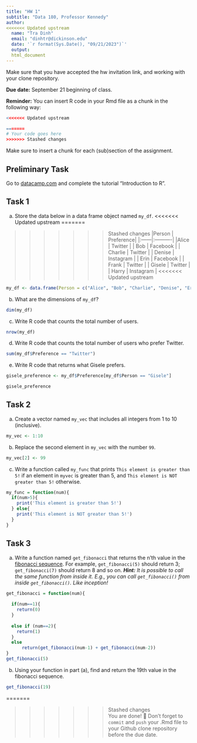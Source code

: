 ```yaml
---
title: "HW 1"
subtitle: "Data 180, Professor Kennedy"
author: 
<<<<<<< Updated upstream
  name: "Tra Dinh"
  email: "dinhtr@dickinson.edu"
  date: '`r format(Sys.Date(), "09/21/2023")`'
  output: 
  html_document
---
```

Make sure that you have accepted the hw invitation link, and working with your clone repository.

**Due date:** September 21 beginning of class.

**Reminder:** You can insert R code in your Rmd file as a chunk in the following way:
```r
<<<<<<< Updated upstream

=======
# Your code goes here
>>>>>>> Stashed changes
```
Make sure to insert a chunk for each (sub)section of the assignment.

## Preliminary Task
Go to [datacamp.com](https://datacamp.com) and complete the tutorial "Introduction to R".


## Task 1
a) Store the data below in a data frame object named `my_df`.
<<<<<<< Updated upstream
=======


>>>>>>> Stashed changes
|Person | Preference|
|:------|:----------|
|Alice | Twitter |
| Bob | Facebook |
| Charlie | Twitter |
| Denise | Instagram |
| Erin | Facebook |
| Frank | Twitter |
| Gisele | Twitter |
| Harry | Instagram |
<<<<<<< Updated upstream
```r
my_df <- data.frame(Person = c("Alice", "Bob", "Charlie", "Denise", "Erin", "Frank", "Gisele", "Harry"), Preference = c("Twitter", "Facebook", "Twitter", "Instagram", "Facebook", "Twitter", "Twitter", "Instagram"))
```
b) What are the dimensions of `my_df`?
```r
dim(my_df)
```

c) Write R code that counts the total number of users.
```r
nrow(my_df)
```
d) Write R code that counts the total number of users who prefer Twitter.
```r
sum(my_df$Preference == "Twitter")
```
e) Write R code that returns what Gisele prefers.
```r
gisele_preference <- my_df$Preference[my_df$Person == "Gisele"]

gisele_preference
```
## Task 2
a) Create a vector named `my_vec` that includes all integers from 1 to 10 (inclusive).
```r
my_vec <- 1:10
```
b) Replace the second element in `my_vec` with the number `99`.
```r
my_vec[2] <- 99
```

c) Write a function called `my_func` that prints `This element is greater than 5!` if an element in `myvec` is greater than 5, and `This element is NOT greater than 5!` otherwise.
```r
my_func = function(num){
  if(num>5){
    print('This element is greater than 5!')
  } else{
    print('This element is NOT greater than 5!')
  }
}
```

## Task 3
a. Write a function named `get_fibonacci` that returns the n'th value in the [fibonacci sequence](https://www.mathsisfun.com/numbers/fibonacci-sequence.html). For example, `get_fibonacci(5)` should return 3; `get_fibonacci(7)` should return 8 and so on. ***Hint:** It is possible to call the same function from inside it. E.g., you can call `get_fibonacci()` from inside `get_fibonacci()`. Like inception!*
```r
get_fibonacci = function(num){
  
  if(num==1){
    return(0)
  } 
  
  else if (num==2){
    return(1)
  } 
  else 
      return(get_fibonacci(num-1) + get_fibonacci(num-2))
}
get_fibonacci(5)

```


b. Using your function in part (a), find and return the 19th value in the fibonacci sequence.
```r
get_fibonacci(19)
```
=======


>>>>>>> Stashed changes
<br>
You are done! 🏁 Don't forget to `commit` and `push` your .Rmd file to your Github clone repository before the due date.
<br>

